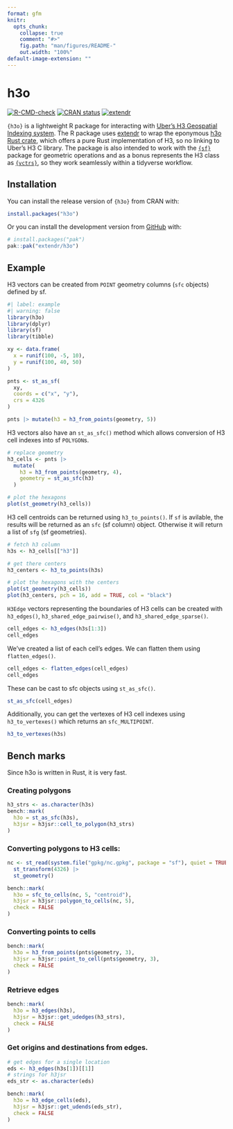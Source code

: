 ```yaml
---
format: gfm
knitr:
  opts_chunk:
    collapse: true
    comment: "#>"
    fig.path: "man/figures/README-"
    out.width: "100%"
default-image-extension: ""
---
```


# h3o

<!-- badges: start -->
[![R-CMD-check](https://github.com/extendr/h3o/actions/workflows/R-CMD-check.yaml/badge.svg)](https://github.com/extendr/h3o/actions/workflows/R-CMD-check.yaml)
[![CRAN status](https://www.r-pkg.org/badges/version/h3o)](https://CRAN.R-project.org/package=h3o)
[![extendr](https://img.shields.io/badge/extendr-^0.8.0-276DC2)](https://extendr.rs/extendr/extendr_api/)
<!-- badges: end -->

`{h3o}` is a lightweight R package for interacting with [Uber's H3 Geospatial
Indexing system](https://github.com/uber/h3). The R package uses
[extendr](https://extendr.rs/) to wrap the eponymous [h3o Rust
crate](https://crates.io/crates/h3o), which offers a pure Rust implementation of
H3, so no linking to Uber’s H3 C library. The package is also intended to work
with the [`{sf}`](https://github.com/r-spatial/sf) package for geometric
operations and as a bonus represents the H3 class as
[`{vctrs}`](https://github.com/r-lib/vctrs), so they work seamlessly within a
tidyverse workflow.

## Installation

You can install the release version of `{h3o}` from CRAN with:

``` r
install.packages("h3o")
```

Or you can install the development version from [GitHub](https://github.com/)
with:

``` r
# install.packages("pak")
pak::pak("extendr/h3o")
```

## Example

H3 vectors can be created from `POINT` geometry columns (`sfc` objects) defined
by sf.

```r
#| label: example
#| warning: false
library(h3o)
library(dplyr)
library(sf)
library(tibble)

xy <- data.frame(
  x = runif(100, -5, 10),
  y = runif(100, 40, 50)
)

pnts <- st_as_sf(
  xy,
  coords = c("x", "y"),
  crs = 4326
)

pnts |> mutate(h3 = h3_from_points(geometry, 5))
```

H3 vectors also have an `st_as_sfc()` method which allows conversion of H3 cell
indexes into sf `POLYGON`s.

```r
# replace geometry
h3_cells <- pnts |>
  mutate(
    h3 = h3_from_points(geometry, 4),
    geometry = st_as_sfc(h3)
  )

# plot the hexagons
plot(st_geometry(h3_cells))
```

H3 cell centroids can be returned using `h3_to_points()`. If `sf` is avilable,
the results will be returned as an `sfc` (sf column) object. Otherwise it will
return a list of `sfg` (sf geometries).

```r
# fetch h3 column
h3s <- h3_cells[["h3"]]

# get there centers
h3_centers <- h3_to_points(h3s)

# plot the hexagons with the centers
plot(st_geometry(h3_cells))
plot(h3_centers, pch = 16, add = TRUE, col = "black")
```

`H3Edge` vectors representing the boundaries of H3 cells can be created with
`h3_edges()`, `h3_shared_edge_pairwise()`, and `h3_shared_edge_sparse()`.

```r
cell_edges <- h3_edges(h3s[1:3])
cell_edges
```

We've created a list of each cell's edges. We can flatten them using
`flatten_edges()`.

```r
cell_edges <- flatten_edges(cell_edges)
cell_edges
```

These can be cast to sfc objects using `st_as_sfc()`.

```r
st_as_sfc(cell_edges)
```

Additionally, you can get the vertexes of H3 cell indexes using
`h3_to_vertexes()` which returns an `sfc_MULTIPOINT`.

```r
h3_to_vertexes(h3s)
```

## Bench marks

Since h3o is written in Rust, it is very fast.

### Creating polygons

```r
h3_strs <- as.character(h3s)
bench::mark(
  h3o = st_as_sfc(h3s),
  h3jsr = h3jsr::cell_to_polygon(h3_strs)
)
```

### Converting polygons to H3 cells:

```r
nc <- st_read(system.file("gpkg/nc.gpkg", package = "sf"), quiet = TRUE) |>
  st_transform(4326) |>
  st_geometry()

bench::mark(
  h3o = sfc_to_cells(nc, 5, "centroid"),
  h3jsr = h3jsr::polygon_to_cells(nc, 5),
  check = FALSE
)
```

### Converting points to cells

```r
bench::mark(
  h3o = h3_from_points(pnts$geometry, 3),
  h3jsr = h3jsr::point_to_cell(pnts$geometry, 3),
  check = FALSE
)
```

### Retrieve edges

```r
bench::mark(
  h3o = h3_edges(h3s),
  h3jsr = h3jsr::get_udedges(h3_strs),
  check = FALSE
)
```

### Get origins and destinations from edges.

```r
# get edges for a single location
eds <- h3_edges(h3s[1])[[1]]
# strings for h3jsr
eds_str <- as.character(eds)

bench::mark(
  h3o = h3_edge_cells(eds),
  h3jsr = h3jsr::get_udends(eds_str),
  check = FALSE
)
```